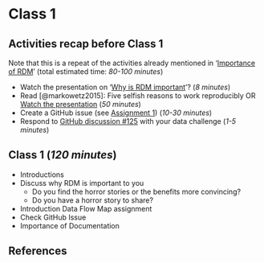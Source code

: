 # Class 1 {#class1}

::: callout-important
## Activities recap before Class 1

Note that this is a repeat of the activities already mentioned in '[Importance of RDM](https://estherplomp.github.io/TNW-RDM-101/02-Importance-of-RDM.html)' (total estimated time: *80-100 minutes*)

-   Watch the presentation on '[Why is RDM important](https://drive.google.com/file/d/1eJ8R7DbiPRq2ynaImHGzdz8QBgwVt82o/view?usp=sharing)'? (*8 minutes*)
-   Read [@markowetz2015]: Five selfish reasons to work reproducibly OR [Watch the presentation](https://youtu.be/1Y_oIjlH-yg?t=355) (*50 minutes*)
-   Create a GitHub issue (see [Assignment 1](https://estherplomp.github.io/TNW-RDM-101/03-Assignment-GitHub-1.html)) (*10-30 minutes*)
-   Respond to [GitHub discussion #125](https://github.com/EstherPlomp/TNW-RDM-101/discussions/125) with your data challenge (*1-5 minutes*)
:::

## **Class 1 (*120 minutes*)**

-   Introductions
-   Discuss why RDM is important to you
    -   Do you find the horror stories or the benefits more convincing?
    -   Do you have a horror story to share?
-   Introduction Data Flow Map assignment
-   Check GitHub Issue
-   Importance of Documentation

## References {.unnumbered}
